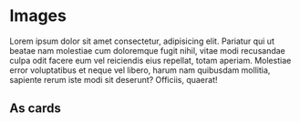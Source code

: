 
<Meta title="Design Tokens/Images" />

# Images

Lorem ipsum dolor sit amet consectetur, adipisicing elit. Pariatur qui ut
beatae nam molestiae cum doloremque fugit nihil, vitae modi recusandae culpa
odit facere eum vel reiciendis eius repellat, totam aperiam. Molestiae error
voluptatibus et neque vel libero, harum nam quibusdam mollitia, sapiente rerum
iste modi sit deserunt? Officiis, quaerat!

<DesignTokenDocBlock categoryName="Images" presenters={presenters}/>

## As cards

<DesignTokenDocBlock categoryName="Images" viewType="card" presenters={presenters} />
